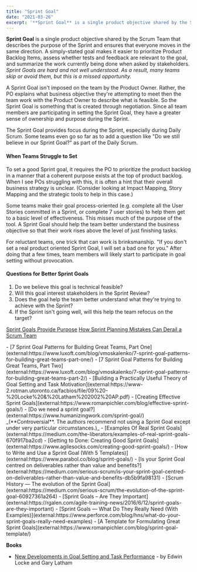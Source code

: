 ```yaml
---
title: "Sprint Goal"
date: "2021-03-26"
excerpt: '**Sprint Goal** is a single product objective shared by the Scrum Team that describes the'
---
```


**Sprint Goal** is a single product objective shared by the Scrum Team that describes the purpose of the Sprint and ensures that everyone moves in the same direction. A simply-stated goal makes it easier to prioritize Product Backlog Items, assess whether tests and feedback are relevant to the goal, and summarize the work currently being done when asked by stakeholders. _Sprint Goals are hard and not well understood. As a result, many teams skip or avoid them, but this is a missed opportunity._

A Sprint Goal isn't imposed on the team by the Product Owner. Rather, the PO explains what business objective they're attempting to meet then the team work with the Product Owner to describe what is feasible. So the Sprint Goal is something that is created through negotiation. Since all team members are participating in setting the Sprint Goal, they have a greater sense of ownership and purpose during the Sprint.

The Sprint Goal provides focus during the Sprint, especially during Daily Scrum. Some teams even go so far as to add a question like "Do we still believe in our Sprint Goal?" as part of the Daily Scrum.

#### When Teams Struggle to Set

To set a good Sprint goal, it requires the PO to prioritize the product backlog in a manner that a coherent purpose exists at the top of product backlog. When I see POs struggling with this, it is often a hint that their overall business strategy is unclear. (Consider looking at Impact Mapping, Story Mapping and the strategic tools to help in this case.)

Some teams make their goal process-oriented (e.g. complete all the User Stories committed in a Sprint, or complete 7 user stories) to help them get to a basic level of effectiveness. This misses much of the purpose of the tool. A Sprint Goal should help the team better understand the business objective so that their work rises above the level of just finishing tasks.

For reluctant teams, one trick that can work is brinksmanship. "If you don't set a real product oriented Sprint Goal, I will set a bad one for you." After doing that a few times, team members will likely start to participate in goal setting without provocation.

#### Questions for Better Sprint Goals

1. Do we believe this goal is technical feasible?
2. Will this goal interest stakeholders in the Sprint Review?
3. Does the goal help the team better understand what they're trying to achieve with the Sprint?
4. If the Sprint isn't going well, will this help the team refocus on the target?

[Sprint Goals Provide Purpose]((/blog/sprint-goals-provide-purpose))
[How Sprint Planning Mistakes Can Derail a Scrum Team](/blog/how-sprint-planning-mistakes-can-derail-a-team)

<HighlightBox heading="Resource Links" variant="resourceLinks">
- [7 Sprint Goal Patterns for Building Great Teams, Part One](external:https://www.luxoft.com/blog/vmoskalenko/7-sprint-goal-patterns-for-building-great-teams-part-one/)
- [7 Sprint Goal Patterns for Building Great Teams, Part Two](external:https://www.luxoft.com/blog/vmoskalenko/7-sprint-goal-patterns-for-building-great-teams-part-2/)
- [Building a Practically Useful Theory of Goal Setting and Task Motivation](external:https://www-2.rotman.utoronto.ca/facbios/file/09%20-%20Locke%20&%20Latham%202002%20AP.pdf)
- [Creating Effective Sprint Goals](external:https://www.romanpichler.com/blog/effective-sprint-goals/)
- [Do we need a sprint goal?](external:https://www.humanizingwork.com/sprint-goal/) _(**Controversial**. The authors recommend not using a Sprint Goal except under very particular circumstances.)_
- [Examples Of Real Sprint Goals](external:https://medium.com/the-liberators/examples-of-real-sprint-goals-670f917ba2cd)
- [Getting to Done: Creating Good Sprint Goals](external:https://www.agilesocks.com/creating-good-sprint-goals/)
- [How to Write and Use a Sprint Goal (With 5 Templates)](external:https://www.parabol.co/blog/sprint-goals/)
- [Is your Sprint Goal centred on deliverables rather than value and benefits?](external:https://medium.com/serious-scrum/is-your-sprint-goal-centred-on-deliverables-rather-than-value-and-benefits-db5b9fa98131)
- [Scrum History — The evolution of the Sprint Goal](external:https://medium.com/serious-scrum/the-evolution-of-the-sprint-goal-60927361a264)
- [Sprint Goals – Are They Important](external:https://rgalen.com/agile-training-news/2016/6/12/sprint-goals-are-they-important)
- [Sprint Goals — What Do They Really Need (With Examples)](external:https://www.perforce.com/blog/hns/what-do-your-sprint-goals-really-need-examples)
- [A Template for Formulating Great Sprint Goals](external:https://www.romanpichler.com/blog/sprint-goal-template/)

**Books**

- [New Developments in Goal Setting and Task Performance](external:https://www.taylorfrancis.com/books/edit/10.4324/9780203082744/new-developments-goal-setting-task-performance-edwin-locke-gary-latham) - by Edwin Locke and Gary Latham
</HighlightBox>
